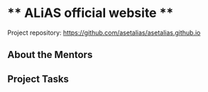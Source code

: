 # ** ALiAS official website ** 

Project repository: https://github.com/asetalias/asetalias.github.io

## About the Mentors



## Project Tasks
